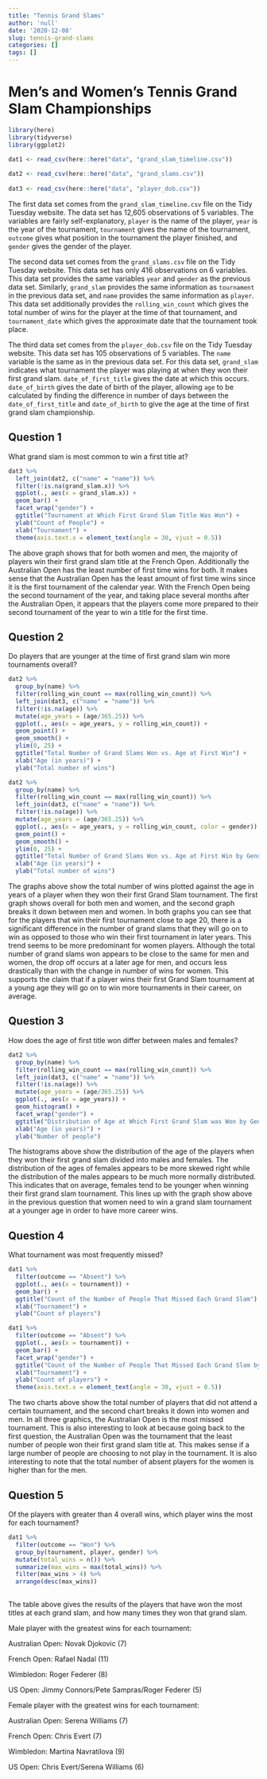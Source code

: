 ```yaml
---
title: "Tennis Grand Slams"
author: 'null'
date: '2020-12-08'
slug: tennis-grand-slams
categories: []
tags: []
---
```


# Men's and Women's Tennis Grand Slam Championships

```r
library(here)
library(tidyverse)
library(ggplot2)

dat1 <- read_csv(here::here("data", "grand_slam_timeline.csv"))
  
dat2 <- read_csv(here::here("data", "grand_slams.csv"))
  
dat3 <- read_csv(here::here("data", "player_dob.csv"))


```

The first data set comes from the `grand_slam_timeline.csv` file on the Tidy Tuesday website. The data set has 12,605 observations of 5 variables. The variables are fairly self-explanatory, `player` is the name of the player, `year` is the year of the tournament, `tournament` gives the name of the tournament, `outcome` gives what position in the tournament the player finished, and `gender` gives the gender of the player. 

The second data set comes from the `grand_slams.csv` file on the Tidy Tuesday website. This data set has only 416 observations on 6 variables. This data set provides the same variables `year` and `gender` as the previous data set. Similarly, `grand_slam` provides the same information as `tournament` in the previous data set, and `name` provides the same information as `player`. This data set additionally provides the `rolling_win_count` which gives the total number of wins for the player at the time of that tournament, and `tournament_date` which gives the approximate date that the tournament took place. 

The third data set comes from the `player_dob.csv` file on the Tidy Tuesday website. This data set has 105 observations of 5 variables. The `name` variable is the same as in the previous data set. For this data set, `grand_slam` indicates what tournament the player was playing at when they won their first grand slam. `date_of_first_title` gives the date at which this occurs. `date_of_birth` gives the date of birth of the player, allowing `age` to be calculated by finding the difference in number of days between the `date_of_first_title` and `date_of_birth` to give the age at the time of first grand slam championship. 

## Question 1

What grand slam is most common to win a first title at?

```r
dat3 %>%
  left_join(dat2, c("name" = "name")) %>%
  filter(!is.na(grand_slam.x)) %>%
  ggplot(., aes(x = grand_slam.x)) +
  geom_bar() +
  facet_wrap("gender") +
  ggtitle("Tournament at Which First Grand Slam Title Was Won") +
  ylab("Count of People") +
  xlab("Tournament") +
  theme(axis.text.x = element_text(angle = 30, vjust = 0.5))

```
The above graph shows that for both women and men, the majority of players win their first grand slam title at the French Open. Additionally the Australian Open has the least number of first time wins for both. It makes sense that the Australian Open has the least amount of first time wins since it is the first tournament of the calendar year. With the French Open being the second tournament of the year, and taking place several months after the Australian Open, it appears that the players come more prepared to their second tournament of the year to win a title for the first time. 


## Question 2

Do players that are younger at the time of first grand slam win more tournaments overall?
  
```r

dat2 %>%
  group_by(name) %>%
  filter(rolling_win_count == max(rolling_win_count)) %>%
  left_join(dat3, c("name" = "name")) %>%
  filter(!is.na(age)) %>%
  mutate(age_years = (age/365.25)) %>%
  ggplot(., aes(x = age_years, y = rolling_win_count)) +
  geom_point() +
  geom_smooth() +
  ylim(0, 25) +
  ggtitle("Total Number of Grand Slams Won vs. Age at First Win") +
  xlab("Age (in years)") +
  ylab("Total number of wins")

dat2 %>%
  group_by(name) %>%
  filter(rolling_win_count == max(rolling_win_count)) %>%
  left_join(dat3, c("name" = "name")) %>%
  filter(!is.na(age)) %>%
  mutate(age_years = (age/365.25)) %>%
  ggplot(., aes(x = age_years, y = rolling_win_count, color = gender)) +
  geom_point() +
  geom_smooth() +
  ylim(0, 25) +
  ggtitle("Total Number of Grand Slams Won vs. Age at First Win by Gender") +
  xlab("Age (in years)") +
  ylab("Total number of wins")
```
The graphs above show the total number of wins plotted against the age in years of a player when they won their first Grand Slam tournament. The first graph shows overall for both men and women, and the second graph breaks it down between men and women. In both graphs you can see that for the players that win their first tournament close to age 20, there is a significant difference in the number of grand slams that they will go on to win as opposed to those who win their first tournament in later years. This trend seems to be more predominant for women players. Although the total number of grand slams won appears to be close to the same for men and women, the drop off occurs at a later age for men, and occurs less drastically than with the change in number of wins for women. This supports the claim that if a player wins their first Grand Slam tournament at a young age they will go on to win more tournaments in their career, on average. 

  
## Question 3

How does the age of first title won differ between males and females?

```r
dat2 %>%
  group_by(name) %>%
  filter(rolling_win_count == max(rolling_win_count)) %>%
  left_join(dat3, c("name" = "name")) %>%
  filter(!is.na(age)) %>%
  mutate(age_years = (age/365.25)) %>%
  ggplot(., aes(x = age_years)) +
  geom_histogram() +
  facet_wrap("gender") +
  ggtitle("Distribution of Age at Which First Grand Slam was Won by Gender") +
  xlab("Age (in years)") +
  ylab("Number of people")

```
The histograms above show the distribution of the age of the players when they won their first grand slam divided into males and females. The distribution of the ages of females appears to be more skewed right while the distribution of the males appears to be much more normally distributed. This indicates that on average, females tend to be younger when winning their first grand slam tournament. This lines up with the graph show above in the previous question that women need to win a grand slam tournament at a younger age in order to have more career wins.  


## Question 4

What tournament was most frequently missed? 
  
```r
dat1 %>%
  filter(outcome == "Absent") %>%
  ggplot(., aes(x = tournament)) +
  geom_bar() +
  ggtitle("Count of the Number of People That Missed Each Grand Slam") +
  xlab("Tournament") +
  ylab("Count of players")

dat1 %>%
  filter(outcome == "Absent") %>%
  ggplot(., aes(x = tournament)) +
  geom_bar() +
  facet_wrap("gender") +
  ggtitle("Count of the Number of People That Missed Each Grand Slam by Gender") +
  xlab("Tournament") +
  ylab("Count of players") +
  theme(axis.text.x = element_text(angle = 30, vjust = 0.5))
```
The two charts above show the total number of players that did not attend a certain tournament, and the second chart breaks it down into women and men. In all three graphics, the Australian Open is the most missed tournament. This is also interesting to look at because going back to the first question, the Australian Open was the tournament that the least number of people won their first grand slam title at. This makes sense if a large number of people are choosing to not play in the tournament. It is also interesting to note that the total number of absent players for the women is higher than for the men. 


## Question 5

Of the players with greater than 4 overall wins, which player wins the most for each tournament?

```r
dat1 %>%
  filter(outcome == "Won") %>%
  group_by(tournament, player, gender) %>%
  mutate(total_wins = n()) %>%
  summarize(max_wins = max(total_wins)) %>%
  filter(max_wins > 4) %>%
  arrange(desc(max_wins))
  
```

The table above gives the results of the players that have won the most titles at each grand slam, and how many times they won that grand slam. 

Male player with the greatest wins for each tournament:
  
Australian Open: Novak Djokovic (7)
  
French Open: Rafael Nadal (11)
  
Wimbledon: Roger Federer (8)
  
US Open: Jimmy Connors/Pete Sampras/Roger Federer (5)
  

Female player with the greatest wins for each tournament:
  
Australian Open: Serena Williams (7)
  
French Open: Chris Evert (7)
  
Wimbledon: Martina Navratilova (9)
  
US Open: Chris Evert/Serena Williams (6)
